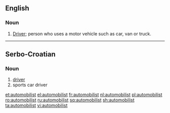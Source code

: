 ==English==

===Noun===
{{en-noun}}

# [[driver|Driver]]; person who uses a motor vehicle such as car, van or truck.

----

==Serbo-Croatian==

===Noun===
{{sh-noun|r|g=m|аутомобилист}}

# [[driver]]
# sports car driver

[[et:automobilist]]
[[el:automobilist]]
[[fr:automobilist]]
[[nl:automobilist]]
[[pl:automobilist]]
[[ro:automobilist]]
[[ru:automobilist]]
[[sq:automobilist]]
[[sh:automobilist]]
[[ta:automobilist]]
[[vi:automobilist]]